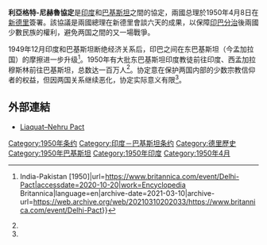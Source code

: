 '''利亞格特-尼赫魯協定'''是[[印度|印度]]和[[巴基斯坦|巴基斯坦]]之間的協定，兩國总理於1950年4月8日在[[新德里|新德里]]簽署。該協議是兩國總理在新德里會談六天的成果，以保障[[印巴分治|印巴分治]]後兩國少數民族的權利，避免两国之間的又一場戰爭。

1949年12月印度和巴基斯坦断绝经济关系后，印巴之间在东巴基斯坦（今孟加拉国）的摩擦进一步升级<ref name=":0">{{Cite web|title=Delhi Pact {{!}} India-Pakistan [1950]|url=https://www.britannica.com/event/Delhi-Pact|accessdate=2020-10-20|work=Encyclopedia Britannica|language=en|archive-date=2021-03-10|archive-url=https://web.archive.org/web/20210310202033/https://www.britannica.com/event/Delhi-Pact}}</ref>。1950年有大批东巴基斯坦印度教徒前往印度、西孟加拉穆斯林前往巴基斯坦，总数达一百万人<ref name=":0" />。协定意在保护两国内部的少数宗教信仰者的权益，但因两国关系继续恶化，协定实际意义有限<ref name=":0" />。

==外部連結==
* [http://www.storyofpakistan.com/articletext.asp?artid=A096 Liaquat–Nehru Pact]{{Wayback|url=http://www.storyofpakistan.com/articletext.asp?artid=A096 |date=20120204065750 }}

{{India-stub}}
{{Pakistan-stub}}
[[Category:1950年条约|Category:1950年条约]]
[[Category:印度－巴基斯坦条约|Category:印度－巴基斯坦条约]]
[[Category:德里歷史|Category:德里歷史]]
[[Category:1950年巴基斯坦|Category:1950年巴基斯坦]]
[[Category:1950年印度|Category:1950年印度]]
[[Category:1950年4月|Category:1950年4月]]